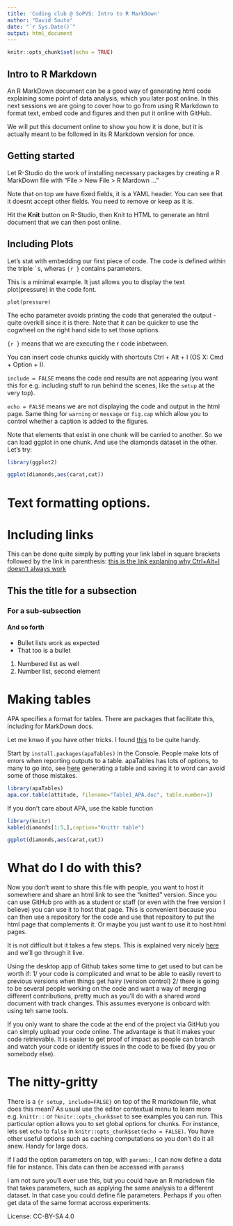 ```yaml
---
title: 'Coding club @ SoPVS: Intro to R MarkDown'
author: "David Souto"
date: "`r Sys.Date()`"
output: html_document
---
```


```r
knitr::opts_chunk$set(echo = TRUE)
```

## Intro to R Markdown

An R MarkDown document can be a good way of generating html code explaining some point of data analysis, which you later post online. In this next sessions we are going to cover how to go from using R Markdown to format text, embed code and figures and then put it online with GitHub. 

We will put this document online to show you how it is done, but it is actually meant to be followed in its R Markdown version for once.

## Getting started

Let R-Studio do the work of installing necessary packages by creating a R MarkDown file with "File > New File > R Mardown ..."

Note that on top we have fixed fields, it is a YAML header. You can see that it doesnt accept other fields. You need to remove or keep as it is.

Hit the **Knit** button on R-Studio, then Knit to HTML to generate an html document that we can then post online. 

## Including Plots

Let's stat with embedding our first piece of code. The code is defined within the triple ``` ` ```s, wheras ```{r }``` contains parameters.  

This is a minimal example. It just allows you to display the text plot(pressure) in the code font.

```
plot(pressure)
```
The echo parameter avoids printing the code that generated the output - quite overkill since it is there.
Note that it can be quicker to use the cogwheel on the right hand side to set those options.

```{r }``` means that we are executing the r code inbetween.

You can insert code chunks quickly with shortcuts Ctrl + Alt + I (OS X: Cmd + Option + I).

``` include = FALSE ``` means the code and results are not appearing (you want this for e.g. including stuff to run behind the scenes, like the ``` setup ```  at the very top).

``` echo = FALSE ``` means we are not displaying the code and output in the html page. Same thing for ```warning``` or ```message``` or ```fig.cap``` which allow you to control whether a caption is added to the figures.

Note that elements that exist in one chunk will be carried to another. So we can load ggplot in one chunk. And use the diamonds dataset in the other. Let's try:

```r
library(ggplot2)
```

```r
ggplot(diamonds,aes(carat,cut))
```

# Text formatting options. 

# Including links

This can be done quite simply by putting your link label in square brackets followed by the link in parenthesis: [this is the link explaning why Ctrl+Alt+I doesn't always work](https://stackoverflow.com/questions/42785311/keyboard-shortcut-for-code-chunk-in-r-markdown-for-windows-gives-%C3%AD)

## This the title for a subsection
### For a sub-subsection
#### And so forth

* Bullet lists work as expected
- That too is a bullet
1. Numbered list as well
2. Number list, second element

# Making tables
APA specifies a format for tables. There are packages that facilitate this, including for MarkDown docs.

Let me knwo if you have other tricks. I found [this](https://rempsyc.remi-theriault.com/articles/table) to be quite handy.

Start by ```install.packages(apaTables)``` in the Console. People make lots of errors when reporting outputs to a table. apaTables has lots of options, to many to go into, see [here](https://dstanley4.github.io/apaTables/articles/apaTables.html) generating a table and saving it to word can avoid some of those mistakes.

```r

library(apaTables)
apa.cor.table(attitude, filename="Table1_APA.doc", table.number=1)

```


If you don't care about APA, use the kable function

```r
library(knitr)
kable(diamonds[1:5,],caption="Knittr table")
```


```r
ggplot(diamonds,aes(carat,cut))
```


# What do I do with this?
Now you don't want to share this file with people, you want to host it somewhere and share an html link to see the "knitted" version. Since you can use GitHub pro with as a student or staff (or even with the free version I believe) you can use it to host that page. This is convenient because you can then use a repository for the code and use that repository to put the html page that complements it. Or maybe you just want to use it to host html pages. 

It is not difficult but it takes a few steps. This is explained very nicely [here](https://mbounthavong.com/blog/2022/7/30/hosting-a-r-markdown-html-file-on-a-github-page) and we'll go through it live. 

Using the desktop app of Github takes some time to get used to but can be worth if: 1/ your code is complicated and wnat to be able to easily revert to previous versions when things get hairy (version control) 2/ there is going to be several people working on the code and want a way of merging different contributions, pretty much as you'll do with a shared word document with track changes. This assumes everyone is onboard with using teh same tools. 

If you only want to share the code at the end of the project via GitHub you can simply upload your code online. The advantage is that it makes your code retrievable. It is easier to get proof of impact as people can branch and watch your code or identify issues in the code to be fixed (by you or somebody else).

# The nitty-gritty

There is a ```{r setup, include=FALSE}``` on top of the R markdown file, what does this mean? As usual use the editor contextual menu to learn more e.g. ```knittr::``` or ```?knitr::opts_chunk$set``` to see examples you can run. This particular option allows you to set global options for chunks. For instance, lets set ```echo``` to ```false``` in  ```knitr::opts_chunk$set(echo = FALSE)```. You have other useful options such as caching computations so you don't do it all anew. Handy for large docs.

If I add the option parameters on top, with ```params: ```, I can now define a data file for instance. This data
can then be accessed with ```params$```

I am not sure you'll ever use this, but you could have an R markdown file that takes parameters, such as applying the same analysis to a different dataset. In that case you could define file parameters. Perhaps if you often get data of the same format accross experiments.

License: CC-BY-SA 4.0 
